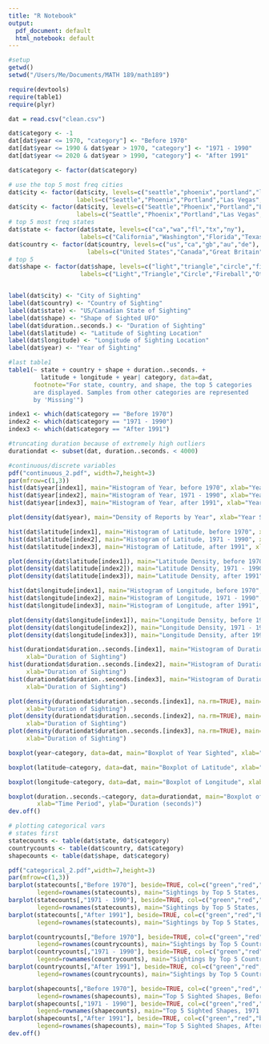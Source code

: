 ```yaml
---
title: "R Notebook"
output:
  pdf_document: default
  html_notebook: default
---
```


```r
#setup
getwd()
setwd("/Users/Me/Documents/MATH 189/math189")

require(devtools)
require(table1)
require(plyr)
```

```r
dat = read.csv("clean.csv")
```

```r
dat$category <- -1
dat[dat$year <= 1970, "category"] <- "Before 1970"
dat[dat$year <= 1990 & dat$year > 1970, "category"] <- "1971 - 1990"
dat[dat$year <= 2020 & dat$year > 1990, "category"] <- "After 1991"
```

```r
dat$category <- factor(dat$category)

# use the top 5 most freq cities
dat$city <- factor(dat$city, levels=c("seattle","phoenix","portland","las vegas", "los angeles"),
                   labels=c("Seattle","Phoenix","Portland","Las Vegas", "Los Angeles"))
dat$city <- factor(dat$city, levels=c("Seattle","Phoenix","Portland","Las Vegas", "Los Angeles", "Missing"),
                   labels=c("Seattle","Phoenix","Portland","Las Vegas", "Los Angeles", "Other"))
# top 5 most freq states
dat$state <- factor(dat$state, levels=c("ca","wa","fl","tx","ny"),
                    labels=c("California","Washington","Florida","Texas","New York"))
dat$country <- factor(dat$country, levels=c("us","ca","gb","au","de"),
                      labels=c("United States","Canada","Great Britain","Australia","Germany"))
# top 5
dat$shape <- factor(dat$shape, levels=c("light","triangle","circle","fireball","other"),
                    labels=c("Light","Triangle","Circle","Fireball","Other"))


label(dat$city) <- "City of Sighting"
label(dat$country) <- "Country of Sighting"
label(dat$state) <- "US/Canadian State of Sighting"
label(dat$shape) <- "Shape of Sighted UFO"
label(dat$duration..seconds.) <- "Duration of Sighting"
label(dat$latitude) <- "Latitude of Sighting Location"
label(dat$longitude) <- "Longitude of Sighting Location"
label(dat$year) <- "Year of Sighting"

#last table1
table1(~ state + country + shape + duration..seconds. + 
         latitude + longitude + year| category, data=dat,
       footnote="For state, country, and shape, the top 5 categories
       are displayed. Samples from other categories are represented
       by 'Missing'")
```

```r
index1 <- which(dat$category == "Before 1970")
index2 <- which(dat$category == "1971 - 1990")
index3 <- which(dat$category == "After 1991")

#truncating duration because of extremely high outliers
durationdat <- subset(dat, duration..seconds. < 4000)

#continuous/discrete variables
pdf("continuous_2.pdf", width=7,height=3)
par(mfrow=c(1,3))
hist(dat$year[index1], main="Histogram of Year, before 1970", xlab="Year Sighted")
hist(dat$year[index2], main="Histogram of Year, 1971 - 1990", xlab="Year Sighted")
hist(dat$year[index3], main="Histogram of Year, after 1991", xlab="Year Sighted")

plot(density(dat$year), main="Density of Reports by Year", xlab="Year Sighted")

hist(dat$latitude[index1], main="Histogram of Latitude, before 1970", xlab="Latitude")
hist(dat$latitude[index2], main="Histogram of Latitude, 1971 - 1990", xlab="Latitude")
hist(dat$latitude[index3], main="Histogram of Latitude, after 1991", xlab="Latitude")

plot(density(dat$latitude[index1]), main="Latitude Density, before 1970", xlab="Latitude")
plot(density(dat$latitude[index2]), main="Latitude Density, 1971 - 1990", xlab="Latitude")
plot(density(dat$latitude[index3]), main="Latitude Density, after 1991", xlab="Latitude")

hist(dat$longitude[index1], main="Histogram of Longitude, before 1970", xlab="Longitude")
hist(dat$longitude[index2], main="Histogram of Longitude, 1971 - 1990", xlab="Longitude")
hist(dat$longitude[index3], main="Histogram of Longitude, after 1991", xlab="Longitude")

plot(density(dat$longitude[index1]), main="Longitude Density, before 1970", xlab="Longitude")
plot(density(dat$longitude[index2]), main="Longitude Density, 1971 - 1990", xlab="Longitude")
plot(density(dat$longitude[index3]), main="Longitude Density, after 1991", xlab="Longitude")

hist(durationdat$duration..seconds.[index1], main="Histogram of Duration, before 1970",
     xlab="Duration of Sighting")
hist(durationdat$duration..seconds.[index2], main="Histogram of Duration, 1971-1990",
     xlab="Duration of Sighting")
hist(durationdat$duration..seconds.[index3], main="Histogram of Duration, after 1991",
     xlab="Duration of Sighting")

plot(density(durationdat$duration..seconds.[index1], na.rm=TRUE), main="Duration Density, before 1970",
     xlab="Duration of Sighting")
plot(density(durationdat$duration..seconds.[index2], na.rm=TRUE), main="Duration Density, 1971-1990",
     xlab="Duration of Sighting")
plot(density(durationdat$duration..seconds.[index3], na.rm=TRUE), main="Duration Density, after 1991",
     xlab="Duration of Sighting")

boxplot(year~category, data=dat, main="Boxplot of Year Sighted", xlab="Time Period")

boxplot(latitude~category, data=dat, main="Boxplot of Latitude", xlab="Time Period")

boxplot(longitude~category, data=dat, main="Boxplot of Longitude", xlab="Time Period")

boxplot(duration..seconds.~category, data=durationdat, main="Boxplot of Duration of Sighting",
        xlab="Time Period", ylab="Duration (seconds)")
dev.off()
```
```r
# plotting categorical vars
# states first
statecounts <- table(dat$state, dat$category)
countrycounts <- table(dat$country, dat$category)
shapecounts <- table(dat$shape, dat$category)

pdf("categorical_2.pdf",width=7,height=3)
par(mfrow=c(1,3))
barplot(statecounts[,"Before 1970"], beside=TRUE, col=c("green","red","blue","yellow","orange"),
        legend=rownames(statecounts), main="Sightings by Top 5 States, Before 1970")
barplot(statecounts[,"1971 - 1990"], beside=TRUE, col=c("green","red","blue","yellow","orange"),
        legend=rownames(statecounts), main="Sightings by Top 5 States, 1971 - 1990")
barplot(statecounts[,"After 1991"], beside=TRUE, col=c("green","red","blue","yellow","orange"),
        legend=rownames(statecounts), main="Sightings by Top 5 States, After 1991")

barplot(countrycounts[,"Before 1970"], beside=TRUE, col=c("green","red","blue","yellow","orange"),
        legend=rownames(countrycounts), main="Sightings by Top 5 Countries, Before 1970")
barplot(countrycounts[,"1971 - 1990"], beside=TRUE, col=c("green","red","blue","yellow","orange"),
        legend=rownames(countrycounts), main="Sightings by Top 5 Countries, 1971 - 1990")
barplot(countrycounts[,"After 1991"], beside=TRUE, col=c("green","red","blue","yellow","orange"),
        legend=rownames(countrycounts), main="Sightings by Top 5 Countries, After 1991")

barplot(shapecounts[,"Before 1970"], beside=TRUE, col=c("green","red","blue","yellow","orange"),
        legend=rownames(shapecounts), main="Top 5 Sighted Shapes, Before 1970")
barplot(shapecounts[,"1971 - 1990"], beside=TRUE, col=c("green","red","blue","yellow","orange"),
        legend=rownames(shapecounts), main="Top 5 Sighted Shapes, 1971 - 1990")
barplot(shapecounts[,"After 1991"], beside=TRUE, col=c("green","red","blue","yellow","orange"),
        legend=rownames(shapecounts), main="Top 5 Sighted Shapes, After 1991")
dev.off()
```


